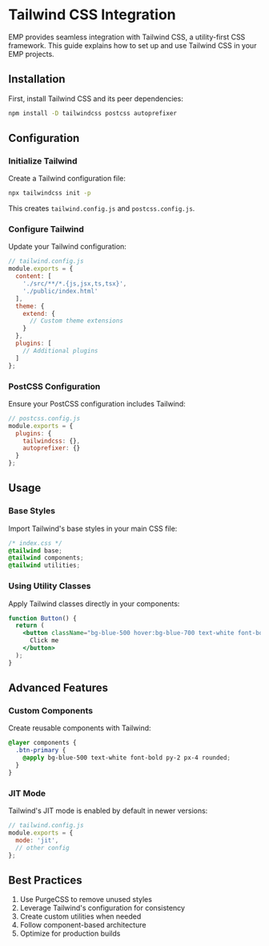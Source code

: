# Tailwind CSS Integration

EMP provides seamless integration with Tailwind CSS, a utility-first CSS framework. This guide explains how to set up and use Tailwind CSS in your EMP projects.

## Installation

First, install Tailwind CSS and its peer dependencies:

```bash
npm install -D tailwindcss postcss autoprefixer
```

## Configuration

### Initialize Tailwind

Create a Tailwind configuration file:

```bash
npx tailwindcss init -p
```

This creates `tailwind.config.js` and `postcss.config.js`.

### Configure Tailwind

Update your Tailwind configuration:

```js
// tailwind.config.js
module.exports = {
  content: [
    './src/**/*.{js,jsx,ts,tsx}',
    './public/index.html'
  ],
  theme: {
    extend: {
      // Custom theme extensions
    }
  },
  plugins: [
    // Additional plugins
  ]
};
```

### PostCSS Configuration

Ensure your PostCSS configuration includes Tailwind:

```js
// postcss.config.js
module.exports = {
  plugins: {
    tailwindcss: {},
    autoprefixer: {}
  }
};
```

## Usage

### Base Styles

Import Tailwind's base styles in your main CSS file:

```css
/* index.css */
@tailwind base;
@tailwind components;
@tailwind utilities;
```

### Using Utility Classes

Apply Tailwind classes directly in your components:

```jsx
function Button() {
  return (
    <button className="bg-blue-500 hover:bg-blue-700 text-white font-bold py-2 px-4 rounded">
      Click me
    </button>
  );
}
```

## Advanced Features

### Custom Components

Create reusable components with Tailwind:

```css
@layer components {
  .btn-primary {
    @apply bg-blue-500 text-white font-bold py-2 px-4 rounded;
  }
}
```

### JIT Mode

Tailwind's JIT mode is enabled by default in newer versions:

```js
// tailwind.config.js
module.exports = {
  mode: 'jit',
  // other config
};
```

## Best Practices

1. Use PurgeCSS to remove unused styles
2. Leverage Tailwind's configuration for consistency
3. Create custom utilities when needed
4. Follow component-based architecture
5. Optimize for production builds